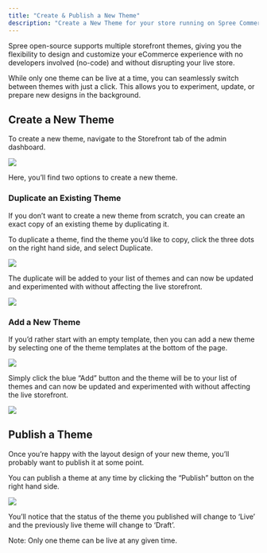 ```yaml
---
title: "Create & Publish a New Theme"
description: "Create a New Theme for your store running on Spree Commerce open-source and manage it in a drag & drop editor without involving developers."
---
```


Spree open-source supports multiple storefront themes, giving you the flexibility to design and customize your eCommerce experience with no developers involved (no-code) and without disrupting your live store. 

While only one theme can be live at a time, you can seamlessly switch between themes with just a click. This allows you to experiment, update, or prepare new designs in the background.

## Create a New Theme

To create a new theme, navigate to the Storefront tab of the admin dashboard.

![](https://vendo-production-res.cloudinary.com/image/upload/w_1920/q_auto/v1738166777/docs/Storefront/Create%20Themes/7.1.2.1_Create_Publish_Themes_-_Navigate_To_Tab_cn3s04.png)

Here, you’ll find two options to create a new theme.

### Duplicate an Existing Theme

If you don’t want to create a new theme from scratch, you can create an exact copy of an existing theme by duplicating it.

To duplicate a theme, find the theme you’d like to copy, click the three dots on the right hand side, and select Duplicate.

![](https://vendo-production-res.cloudinary.com/image/upload/w_1920/q_auto/v1738166777/docs/Storefront/Create%20Themes/7.1.2.2_Create_Publish_Themes_-_Duplicate_A_Theme_bk01qy.png)

The duplicate will be added to your list of themes and can now be updated and experimented with without affecting the live storefront.

![](https://vendo-production-res.cloudinary.com/image/upload/w_1920/q_auto/v1738166777/docs/Storefront/Create%20Themes/7.1.2.3_Create_Publish_Themes_-_Duplicate_Added_lilczu.png)

### Add a New Theme

If you’d rather start with an empty template, then you can add a new theme by selecting one of the theme templates at the bottom of the page.

![](https://vendo-production-res.cloudinary.com/image/upload/w_1920/q_auto/v1738166777/docs/Storefront/Create%20Themes/7.1.2.4_Create_Publish_Themes_-_Add_a_New_Theme_qdetx9.png)

Simply click the blue “Add” button and the theme will be to your list of themes and can now be updated and experimented with without affecting the live storefront.

![](https://vendo-production-res.cloudinary.com/image/upload/w_1920/q_auto/v1738166777/docs/Storefront/Create%20Themes/7.1.2.5_Create_Publish_Themes_-_New_Theme_Added_r9tlkz.png)

## Publish a Theme

Once you’re happy with the layout design of your new theme, you’ll probably want to publish it at some point.

You can publish a theme at any time by clicking the “Publish” button on the right hand side.

![](https://vendo-production-res.cloudinary.com/image/upload/w_1920/q_auto/v1738166777/docs/Storefront/Create%20Themes/7.1.2.6_Create_Publish_Themes_-_Publish_A_Theme_nh6926.png)

You’ll notice that the status of the theme you published will change to ‘Live’ and the previously live theme will change to ‘Draft’.

Note: Only one theme can be live at any given time.